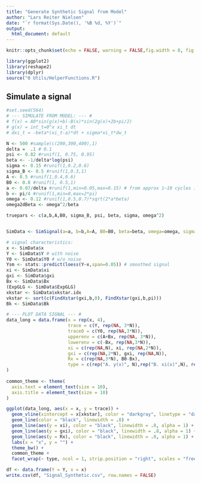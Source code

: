 ---
title: "Generate Synthetic Signal from Model"
author: "Lars Reiter Nielsen"
date: "`r format(Sys.Date(), '%B %d, %Y')`"
output:
  html_document: default
---

```{r setup, include=FALSE}
knitr::opts_chunk$set(echo = FALSE, warning = FALSE,fig.width = 8, fig.height = 6)

```

```{r chunk 0}
library(ggplot2)
library(reshape2)
library(dplyr)
source("0 Utils/HelperFunctions.R")
```



## Simulate a signal

```{r chunk 1}
#set.seed(564)
# --- SIMULATE FROM MODEL: --- # 
# f(x) = A0*sin(g(x)+b)-B(x)*sin(2g(x)+2b+pi/2)
# g(x) = int_t=0^x xi_t dt
# dxi_t = -beta*(xi_t-a)*dt + sigma*xi_t*dw_t

N <- 500 #sample(c(200,300,400),1)
delta =  .1 # 0.1
psi <- 0.82 #runif(1, 0.75, 0.95)
beta <- -1/delta*log(psi)
sigma <- 0.15 #runif(1,0.2,0.6)
sigma_B <- 0.5 #runif(1,0.3,1)
A <- 0.5 #runif(1,0.4,0.6)
B0 <- 0.8 #runif(1, 0.5,1)
a <- 0.07/delta #runif(1,min=0.05,max=0.15) # from approx 1~10 cycles in a signal
b <- pi/4 #runif(1,min=0,max=2*pi)
omega <- 0.12 #runif(1,0.5,0.7)*sqrt(2*a*beta)
omega2dBeta <- omega^2/beta

truepars <- c(a,b,A,B0, sigma_B, psi, beta, sigma, omega^2)


SimData <- SimSignal(a=a, b=b,A=A, B0=B0, beta=beta, omega=omega, sigma_B=sigma_B, sigma=sigma, N=N, delta=delta)

# signal characteristics:
x <- SimData$x 
Y <- SimData$Y # with noise
Y0 <- SimData$Y0 # w/o noise
Ysm <- stats::predict(loess(Y~x,span=0.05)) # smoothed signal
xi <- SimData$xi
gxi <- SimData$gxi
Bx <- SimData$Bx
(ExpGLG <- SimData$ExpGLG)
xkstar <- SimData$xkstar.idx
vkstar <- sort(c(FindXstar(gxi,b,0), FindXstar(gxi,b,pi)))
Bk <- SimData$Bk

# --- PLOT DATA SIGNAL --- #
data_long = data.frame(x = rep(x, 4),
                       trace = c(Y, rep(NA, 3*N)),
                       trace0 = c(Y0, rep(NA,3*N)),
                       upperenv = c(A+Bx, rep(NA, 3*N)),
                       lowerenv = c(-Bx, rep(NA,3*N)),
                       xi = c(rep(NA,N), xi, rep(NA,2*N)),
                       gxi = c(rep(NA,2*N), gxi, rep(NA,N)),
                       Rx = c(rep(NA,3*N), B0-Bx),
                       type = c(rep("A. y(x)", N),rep("B. xi(x)",N), rep("C. g(x)", N), rep("D. R(x)", N))
)
 
common_theme <- theme(
  axis.text = element_text(size = 10),       
  axis.title = element_text(size = 10)
)

ggplot(data_long, aes(x = x, y = trace)) +
  geom_vline(xintercept = x[xkstar], color = "darkgray", linetype = "dashed", linewidth = 0.8) +
  geom_line(color = "black", linewidth = .8) +
  geom_line(aes(y = xi), color = "black", linewidth = .8, alpha = 1) +
  geom_line(aes(y = gxi), color = "black", linewidth = .8, alpha = 1) +
  geom_line(aes(y = Rx), color = "black", linewidth = .8, alpha = 1) +
  labs(x = "x", y = "") +
  theme_bw() +
  common_theme +
  facet_wrap(~ type, ncol = 1, strip.position = "right", scales = "free_y")

df <- data.frame(Y = Y, x = x)
write.csv(df, "Signal_Synthetic.csv", row.names = FALSE)
```

